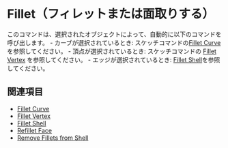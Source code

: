 
# Fillet（フィレットまたは面取りする）

<Reference shortcut="B" command="Fillet" button="" />

このコマンドは、選択されたオブジェクトによって、自動的に以下のコマンドを呼び出します。
    - カーブが選択されているとき: スケッチコマンドの[Fillet Curve](../sketch/fillet-curve) を参照してください。
    - 頂点が選択されているとき: スケッチコマンドの [Fillet Vertex](../sketch/fillet-vertex) を参照してください。
    - エッジが選択されているとき: [Fillet Shell](./fillet-shell)を参照してください。

## 関連項目
- [Fillet Curve](../sketch/fillet-curve) 
- [Fillet Vertex](../sketch/fillet-vertex)
- [Fillet Shell](./fillet-shell)
- [Refillet Face](./refillet-face)
- [Remove Fillets from Shell](./remove-fillets-from-shell)















